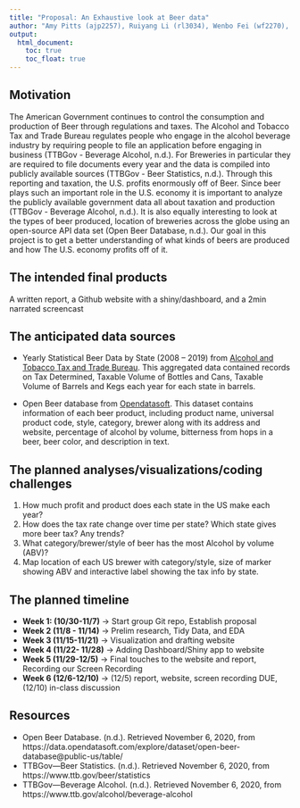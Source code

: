 ```yaml
---
title: "Proposal: An Exhaustive look at Beer data"
author: "Amy Pitts (ajp2257), Ruiyang Li (rl3034), Wenbo Fei (wf2270), Ziyi Wang (zw2716)"
output: 
  html_document:
    toc: true
    toc_float: true
---
```



## Motivation

The American Government continues to control the consumption and production of Beer through regulations and taxes. The Alcohol and Tobacco Tax and Trade Bureau regulates people who engage in the alcohol beverage industry by requiring people to file an application before engaging in business (TTBGov - Beverage Alcohol, n.d.). For Breweries in particular they are required to file documents every year and the data is compiled into publicly available sources (TTBGov - Beer Statistics, n.d.). Through this reporting and taxation, the U.S. profits enormously off of Beer. Since beer plays such an important role in the U.S. economy it is important to analyze the publicly available government data all about taxation and production (TTBGov - Beverage Alcohol, n.d.). It is also equally interesting to look at the types of beer produced, location of breweries across the globe using an open-source API data set (Open Beer Database, n.d.). Our goal in this project is to get a better understanding of what kinds of beers are produced and how The U.S. economy profits off of it.

## The intended final products
A written report, a Github website with a shiny/dashboard, and a 2min narrated screencast

## The anticipated data sources

* Yearly Statistical Beer Data by State (2008 – 2019) from [Alcohol and Tobacco Tax and Trade Bureau](https://www.ttb.gov/beer/statistics). This aggregated data contained records on Tax Determined, Taxable Volume of Bottles and Cans, Taxable Volume of Barrels and Kegs each year for each state in barrels.

* Open Beer database from [Opendatasoft](https://data.opendatasoft.com/explore/dataset/open-beer-database%40public-us/information/?rows=4588&timezone=&refine.country=United+States&location=2,16.98232,9.498&basemap=jawg.sunny&dataChart=eyJxdWVyaWVzIjpbeyJjb25maWciOnsiZGF0YXNldCI6Im9wZW4tYmVlci1kYXRhYmFzZUBwdWJsaWMtdXMiLCJvcHRpb25zIjp7fX0sImNoYXJ0cyI6W3siYWxpZ25Nb250aCI6dHJ1ZSwidHlwZSI6ImxpbmUiLCJmdW5jIjoiQVZHIiwieUF4aXMiOiJhYnYiLCJzY2llbnRpZmljRGlzcGxheSI6dHJ1ZSwiY29sb3IiOiIjMTQyRTdCIn1dLCJ4QXhpcyI6Imxhc3RfbW9kIiwibWF4cG9pbnRzIjoiIiwidGltZXNjYWxlIjoieWVhciIsInNvcnQiOiIifV0sImRpc3BsYXlMZWdlbmQiOnRydWUsImFsaWduTW9udGgiOnRydWV9). This dataset contains information of each beer product, including product name, universal product code, style, category, brewer along with its address and website, percentage of alcohol by volume, bitterness from hops in a beer, beer color, and description in text.

## The planned analyses/visualizations/coding challenges 
1. How much profit and product does each state in the US make each year? 
2. How does the tax rate change over time per state? Which state gives more beer tax? Any trends?
3. What category/brewer/style of beer has the most Alcohol by volume (ABV)? 
4. Map location of each US brewer with category/style, size of marker showing ABV and interactive label showing the tax info by state.

## The planned timeline 

* **Week 1: (10/30-11/7)** ->  Start group Git repo, Establish proposal
* **Week 2 (11/8 - 11/14)** -> Prelim research, Tidy Data, and EDA
* **Week 3 (11/15-11/21)** -> Visualization and drafting website
* **Week 4 (11/22- 11/28)** ->  Adding Dashboard/Shiny app to website
* **Week 5 (11/29-12/5)** -> Final touches to the website and report, Recording our Screen Recording 
* **Week 6 (12/6-12/10)** -> (12/5) report, website, screen recording DUE, (12/10) in-class discussion

## Resources

* Open Beer Database. (n.d.). Retrieved November 6, 2020, from https://data.opendatasoft.com/explore/dataset/open-beer-database@public-us/table/
* TTBGov—Beer Statistics. (n.d.). Retrieved November 6, 2020, from https://www.ttb.gov/beer/statistics
* TTBGov—Beverage Alcohol. (n.d.). Retrieved November 6, 2020, from https://www.ttb.gov/alcohol/beverage-alcohol

